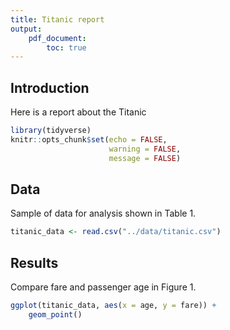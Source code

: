 ```yaml
---
title: Titanic report
output: 
    pdf_document:
        toc: true
---
```

## Introduction

Here is a report about the Titanic

```r
library(tidyverse)
knitr::opts_chunk$set(echo = FALSE,
                      warning = FALSE,
                      message = FALSE)
```

## Data

Sample of data for analysis shown in Table 1.

```r
titanic_data <- read.csv("../data/titanic.csv")
```

## Results

Compare fare and passenger age in Figure 1.

``` r
ggplot(titanic_data, aes(x = age, y = fare)) +
    geom_point()
```